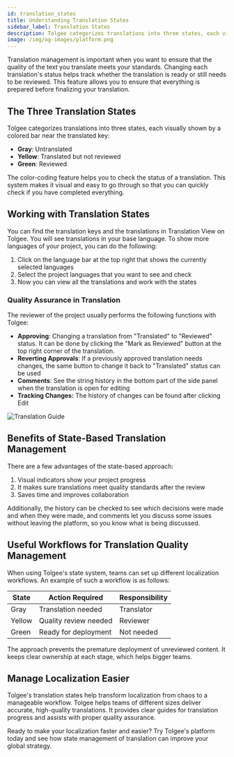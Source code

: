 ```yaml
---
id: translation_states
title: Understanding Translation States
sidebar_label: Translation States
description: Tolgee categorizes translations into three states, each visually shown by a colored bar near the translated key.
image: /img/og-images/platform.png
---
```



Translation management is important when you want to ensure that the quality of the text you translate meets your standards. Changing each translation's status helps track whether the translation is ready or still needs to be reviewed. This feature allows you to ensure that everything is prepared before finalizing your translation.

## The Three Translation States

Tolgee categorizes translations into three states, each visually shown by a colored bar near the translated key:

- **Gray**: Untranslated
- **Yellow**: Translated but not reviewed
- **Green**: Reviewed

<ScreenshotWrapper
  src="/img/docs/platform/translation-states-example.webp"
  alt="Quality assurance in translation three states"
/>

The color-coding feature helps you to check the status of a translation. This system makes it visual and easy to go through so that you can quickly check if you have completed everything.

## Working with Translation States

You can find the translation keys and the translations in Translation View on Tolgee. You will see translations in your base language. To show more languages of your project, you can do the following:

1. Click on the language bar at the top right that shows the currently selected languages
2. Select the project languages that you want to see and check
3. Now you can view all the translations and work with the states

### Quality Assurance in Translation

The reviewer of the project usually performs the following functions with Tolgee:

- **Approving**: Changing a translation from "Translated" to "Reviewed" status. It can be done by clicking the "Mark as Reviewed" button at the top right corner of the translation.
- **Reverting Approvals**: If a previously approved translation needs changes, the same button to change it back to "Translated" status can be used
- **Comments**: See the string history in the bottom part of the side panel when the translation is open for editing
- **Tracking Changes:** The history of changes can be found after clicking Edit

![Translation Guide](/img/docs/platform/tolgee-translation-states-guide.gif)

## Benefits of State-Based Translation Management

There are a few advantages of the state-based approach:

1. Visual indicators show your project progress
2. It makes sure translations meet quality standards after the review
3. Saves time and improves collaboration

Additionally, the history can be checked to see which decisions were made and when they were made, and comments let you discuss some issues without leaving the platform, so you know what is being discussed.

## Useful Workflows for Translation Quality Management

When using Tolgee's state system, teams can set up different localization workflows. An example of such a workflow is as follows:

| State | Action Required | Responsibility |
| --- | --- | --- |
| Gray | Translation needed | Translator |
| Yellow | Quality review needed | Reviewer |
| Green | Ready for deployment | Not needed |

The approach prevents the premature deployment of unreviewed content. It keeps clear ownership at each stage, which helps bigger teams.

## Manage Localization Easier

Tolgee's translation states help transform localization from chaos to a manageable workflow. Tolgee helps teams of different sizes deliver accurate, high-quality translations. It provides clear guides for translation progress and assists with proper quality assurance.

Ready to make your localization faster and easier? Try Tolgee's platform today and see how state management of translation can improve your global strategy.